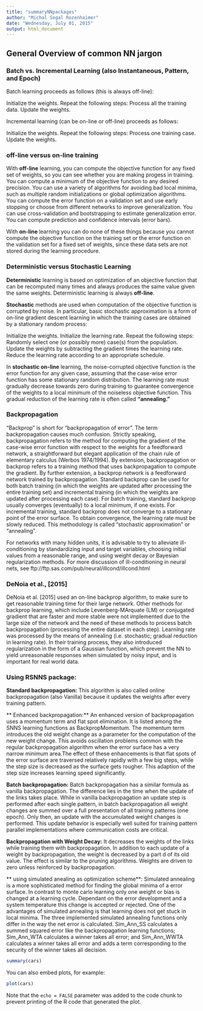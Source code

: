 ```yaml
---
title: "summaryNNpackages"
author: "Michal Segal Rozenhaimer"
date: "Wednesday, July 01, 2015"
output: html_document
---
```


## General Overview of common NN jargon

### Batch vs. Incremental Learning (also Instantaneous, Pattern, and Epoch)

Batch learning proceeds as follows (this is always off-line):

   Initialize the weights.
   Repeat the following steps:
      Process all the training data.
      Update the weights.

Incremental learning (can be on-line or off-line) proceeds as follows:

   Initialize the weights.
   Repeat the following steps:
      Process one training case.
      Update the weights.
      
### off-line versus on-line training

With **off-line** learning, you can compute the objective function for any fixed set of weights, so you can see whether you are making progess in training. You can compute a minimum of the objective function to any desired precision. You can use a variety of algorithms for avoiding bad local minima, such as multiple random initializations or global optimization algorithms. You can compute the error function on a validation set and use early stopping or choose from different networks to improve generalization. You can use cross-validation and bootstrapping to estimate generalization error. You can compute prediction and confidence intervals (error bars). 

With **on-line** learning you can do none of these things because you cannot compute the objective function on the training set or the error function on the validation set for a fixed set of weights, since these data sets are not stored during the learning procedure.

### Deterministic versus Stochastic Learning

**Deterministic** learning is based on optimization of an objective function that can be recomputed many times and always produces the same value given the same weights. Deterministic learning is always **off-line**.

**Stochastic** methods are used when computation of the objective function is corrupted by noise. In particular, basic stochastic approximation is a form of on-line gradient descent learning in which the training cases are obtained by a stationary random process:

   Initialize the weights.
   Initialize the learning rate.
   Repeat the following steps:
      Randomly select one (or possibly more) case(s)
         from the population.
      Update the weights by subtracting the gradient
         times the learning rate.
      Reduce the learning rate according to an
         appropriate schedule.

In **stochastic on-line** learning, the noise-corrupted objective function is the error function for any given case, assuming that the case-wise error function has some stationary random distribution. The learning rate must gradually decrease towards zero during training to guarantee convergence of the weights to a local minimum of the noiseless objective function. This gradual reduction of the learning rate is often called **"annealing."**

### Backpropagation

"Backprop" is short for "backpropagation of error". The term backpropagation causes much confusion. Strictly speaking, backpropagation refers to the method for computing the gradient of the case-wise error function with respect to the weights for a feedforward network, a straightforward but elegant application of the chain rule of elementary calculus (Werbos 1974/1994). By extension, backpropagation or backprop refers to a training method that uses backpropagation to compute the gradient. By further extension, a backprop network is a feedforward network trained by backpropagation. 
Standard backprop can be used for both batch training (in which the weights are updated after processing the entire training set) and incremental training (in which the weights are updated after processing each case). For batch training, standard backprop usually converges (eventually) to a local minimum, if one exists. For incremental training, standard backprop does not converge to a stationary point of the error surface. To obtain convergence, the learning rate must be slowly reduced. This methodology is called "stochastic approximation" or "annealing". 

For networks with many hidden units, it is advisable to try to alleviate ill-conditioning by standardizing input and target variables, choosing initial values from a reasonable range, and using weight decay or Bayesian regularization methods. For more discussion of ill-conditioning in neural nets, see ftp://ftp.sas.com/pub/neural/illcond/illcond.html


### DeNoia et al., [2015]

DeNoia et al. [2015] used an on-line backprop algorithm, to make sure to get
reasonable training time for their large network. Other methods for backprop learning,
which include Levenberg-MArquate (LM) or conjugated gradient that are faster and more stable
were not implemented due to the large size of the network and the need of these methods to process
batch backpropagation (processing the entire dataset in each step).
Learning rate was processed by the means of annealing (i.e. stochastic; gradual reduction in learning rate).
In their training process, they also introduced regularization in the form of a Gaussian function, which prevent the NN to yield unreasonable responses when simulated by noisy input, and is important for real world data.

### Using RSNNS package:

**Standard backpropagation:** This algorithm is also called online backpropagation (also Vanilla) because it updates the weights after every training pattern. 

** Enhanced backpropagation:**  An enhanced version of backpropagation uses a momentum term and flat spot elimination. It is listed among the SNNS learning functions as BackpropMomentum.
The momentum term introduces the old weight change as a parameter for the computation of the new weight change. This avoids oscillation problems common with the regular backpropagation algorithm when the error surface has a very narrow minimum area.The effect of these enhancements is that flat spots of the error surface are traversed relatively rapidly with a few big steps, while the step size is decreased as the surface gets rougher. This adaption of the step size increases learning speed significantly. 

**Batch backpropagation:** Batch backpropagation has a similar formula as vanilla backpropagation. The difference lies in the time when the update of the links takes place. While in vanilla backpropagation an update step is performed after each single pattern, in batch backpropagation all weight changes are summed over a full presentation of all training patterns (one epoch). Only then, an update with the accumulated weight changes is performed. This update behavior is especially well suited for training pattern parallel implementations where communication costs are critical. 

**Backpropagation with Weight Decay:** It decreases the weights of the links while training them with backpropagation. In addition to each update of a weight by backpropagation, the weight is decreased by a part d of its old value. The effect is similar to the pruning algorithms. Weights are driven to zero unless reinforced by backpropagation.

** using simulated anealing as optimization scheme**: Simulated annealing is a more sophisticated method for finding the global minima of a error surface. In contrast to monte carlo learning only one weight or bias is changed at a learning cycle. Dependant on the error development and a system temperature this change is accepted or rejected. One of the advantages of simulated annealing is that learning does not get stuck in local minima. 
The three implemented simulated annealing functions only differ in the way the net error is calculated. Sim_Ann_SS calculates a summed squared error like the backpropagation learning functions; Sim_Ann_WTA calculates a winner takes all error; and Sim_Ann_WWTA calculates a winner takes all error and adds a term corresponding to the security of the winner takes all decision. 



```r
summary(cars)
```

You can also embed plots, for example:

```r
plot(cars)
```

Note that the `echo = FALSE` parameter was added to the code chunk to prevent printing of the R code that generated the plot.
